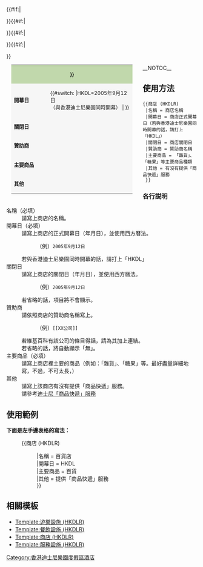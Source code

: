 <table class="wikitable" style="background: #f6f6f6; font-size: 95%; width: 320px; float: left; clear: right; margin: 0 2em 0.5em 1em">
<tr><th colspan="2" style="background-color:#c1d8ac;text-align:center;">'''{{{名稱|{{PAGENAME}}}}}'''</th></tr>
<tr><td nowrap style="width: 30%">'''開幕日'''</td><td colspan="1">
{{#switch:{{{開幕日}}}
|HKDL=2005年9月12日<br/ >（與香港迪士尼樂園同時開幕）
|{{{開幕日|}}}
}}</td>
{{#if:{{{關閉日|}}}|<tr><td nowrap style="width: 30%">'''關閉日'''</td><td>{{{關閉日|}}}</td></tr>
}}{{#if:{{{贊助商|}}}|<tr><td nowrap style="width: 30%">'''贊助商'''</td><td>{{{贊助商|}}}</td></tr>
}}{{#if:{{{主要商品|}}}|<tr><td nowrap style="width: 30%">'''主要商品'''</td><td>{{{主要商品|}}}</td></tr>
}}{{#if:{{{其他|}}}|<tr><td nowrap style="width: 30%">'''其他'''</td><td>{{{其他|}}}</td></tr>
}}
</table><noinclude>
__NOTOC__
{{brClear}}
==使用方法==
 <nowiki>{{商店 (HKDLR)
 |名稱 = 商店名稱
 |開幕日 = 商店正式開幕日（若與香港迪士尼樂園同時開幕的話，請打上「HKDL」）
 |關閉日 = 商店關閉日
 |贊助商 = 贊助商名稱
 |主要商品 = 「雜貨」、「糖果」等主要商品種類
 |其他 = 有沒有提供「商品快遞」服務
 }}</nowiki>

===各行説明===
; 名稱（必填）
: 請寫上商店的名稱。
; 開幕日（必填）
: 請寫上商店的正式開幕日（年月日），並使用西方曆法。
:: （例）<code><nowiki>2005年9月12日</nowiki></code>
: 若與香港迪士尼樂園同時開幕的話，請打上「HKDL」
; 關閉日
: 請寫上商店的關閉日（年月日），並使用西方曆法。
:: （例）<code><nowiki>2005年9月12日</nowiki></code>
: 若省略的話，項目將不會顯示。
; 贊助商
: 請依照商店的贊助商名稱寫上。
:: （例）<code><nowiki>[[XX公司]]</nowiki></code>
: 若維基百科有該公司的條目得話，請為其加上連結。
: 若省略的話，將自動顯示「無」。
; 主要商品（必填）
: 請寫上商店裡主要的商品（例如：「雜貨」、「糖果」等。最好盡量詳細地寫，不過，不可太長，）
; 其他
: 請寫上該商店有沒有提供「商品快遞」服務。
: 請參考[http://park.hongkongdisneyland.com/hkdl/zh_HK/general/guestServices?name=ParkwideGuestServicesPage 迪士尼「商品快遞」服務]

==使用範例==
{{商店 (HKDLR)
 |名稱 = 百貨店
 |開幕日 = HKDL
 |主要商品 = 百貨
 |其他 = 提供「商品快遞」服務
 }}

'''下面是左手邊表格的寫法：'''

:<nowiki>{{商店 (HKDLR) </nowiki>
:<nowiki>|名稱 = 百貨店</nowiki>
:<nowiki>|開幕日 = HKDL</nowiki>
:<nowiki>|主要商品 = 百貨</nowiki>
:<nowiki>|其他 = 提供「商品快遞」服務</nowiki>
:<nowiki>}}</nowiki>
{{brClear}}

==相關模板==
*[[Template:遊樂設施 (HKDLR)]]
*[[Template:餐飲設施 (HKDLR)]]
*[[Template:商店 (HKDLR)]]
*[[Template:服務設施 (HKDLR)]]

[[Category:香港迪士尼樂園度假區酒店]]

</noinclude>